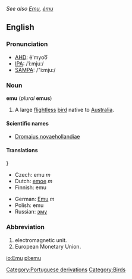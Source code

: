 {{rfc}}
{{wikipedia}}
''See also [[Emu]], [[ému]]''
==English==

===Pronunciation===
*[[w:AHD|AHD]]: ē'myoo͞
*[[w:IPA|IPA]]: /ˈiːmjuː/
*[[w:SAMPA|SAMPA]]: /"i:mju:/

===Noun===
'''emu''' (''plural'' '''emus''')

#A large [[flightless]] [[bird]] native to [[Australia]].

====Scientific names====
*[[Dromaius novaehollandiae]]

====Translations====
{{top}}}
*Czech: emu ''m''
*Dutch: [[emoe]] ''m''
*Finnish: emu
{{mid}}
*German: [[Emu]] ''m''
*Polish: emu
*Russian: [[эму]]
{{bottom}}

===Abbreviation===

#electromagnetic unit.
#European Monetary Union.

[[Category:Portuguese derivations]]
[[Category:Birds]]

[[io:Emu]]
[[pl:emu]]